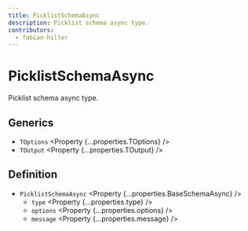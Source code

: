 ```yaml
---
title: PicklistSchemaAsync
description: Picklist schema async type.
contributors:
  - fabian-hiller
---
```



# PicklistSchemaAsync

Picklist schema async type.

## Generics

- `TOptions` <Property {...properties.TOptions} />
- `TOutput` <Property {...properties.TOutput} />

## Definition

- `PicklistSchemaAsync` <Property {...properties.BaseSchemaAsync} />
  - `type` <Property {...properties.type} />
  - `options` <Property {...properties.options} />
  - `message` <Property {...properties.message} />
